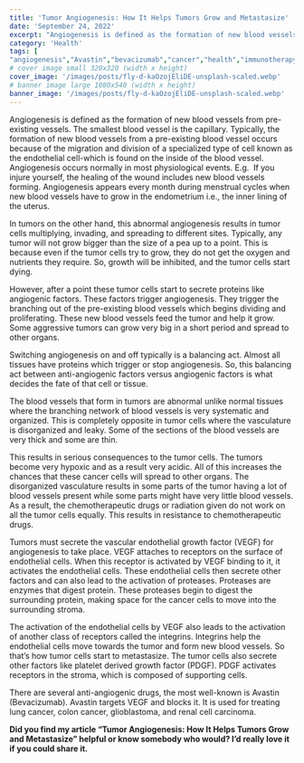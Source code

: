 ```yaml
---
title: 'Tumor Angiogenesis: How It Helps Tumors Grow and Metastasize'
date: 'September 24, 2022'
excerpt: "Angiogenesis is defined as the formation of new blood vessels from pre-existing vessels. The smallest blood vessel is the capillary."
category: 'Health'
tags: [
"angiogenesis","Avastin","bevacizumab","cancer","health","immunotherapy","metastasis","targeted therapy","tumor","tumor cells"]
# cover image small 320x320 (width x height)
cover_image: '/images/posts/fly-d-kaOzojEliDE-unsplash-scaled.webp'
# banner image large 1080x540 (width x height)
banner_image: '/images/posts/fly-d-kaOzojEliDE-unsplash-scaled.webp'
---
```


Angiogenesis is defined as the formation of new blood vessels from pre-existing vessels. The smallest blood vessel is the capillary. Typically, the formation of new blood vessels from a pre-existing blood vessel occurs because of the migration and division of a specialized type of cell known as the endothelial cell-which is found on the inside of the blood vessel. Angiogenesis occurs normally in most physiological events. E.g.  If you injure yourself, the healing of the wound includes new blood vessels forming. Angiogenesis appears every month during menstrual cycles when new blood vessels have to grow in the endometrium i.e., the inner lining of the uterus.

In tumors on the other hand, this abnormal angiogenesis results in tumor cells multiplying, invading, and spreading to different sites. Typically, any tumor will not grow bigger than the size of a pea up to a point. This is because even if the tumor cells try to grow, they do not get the oxygen and nutrients they require. So, growth will be inhibited, and the tumor cells start dying.

However, after a point these tumor cells start to secrete proteins like angiogenic factors. These factors trigger angiogenesis. They trigger the branching out of the pre-existing blood vessels which begins dividing and proliferating. These new blood vessels feed the tumor and help it grow. Some aggressive tumors can grow very big in a short period and spread to other organs.

Switching angiogenesis on and off typically is a balancing act. Almost all tissues have proteins which trigger or stop angiogenesis. So, this balancing act between anti-angiogenic factors versus angiogenic factors is what decides the fate of that cell or tissue.

The blood vessels that form in tumors are abnormal unlike normal tissues where the branching network of blood vessels is very systematic and organized. This is completely opposite in tumor cells where the vasculature is disorganized and leaky. Some of the sections of the blood vessels are very thick and some are thin.

This results in serious consequences to the tumor cells. The tumors become very hypoxic and as a result very acidic. All of this increases the chances that these cancer cells will spread to other organs. The disorganized vasculature results in some parts of the tumor having a lot of blood vessels present while some parts might have very little blood vessels. As a result, the chemotherapeutic drugs or radiation given do not work on all the tumor cells equally. This results in resistance to chemotherapeutic drugs.

Tumors must secrete the vascular endothelial growth factor (VEGF) for angiogenesis to take place. VEGF attaches to receptors on the surface of endothelial cells. When this receptor is activated by VEGF binding to it, it activates the endothelial cells. These endothelial cells then secrete other factors and can also lead to the activation of proteases. Proteases are enzymes that digest protein. These proteases begin to digest the surrounding protein, making space for the cancer cells to move into the surrounding stroma.

The activation of the endothelial cells by VEGF also leads to the activation of another class of receptors called the integrins. Integrins help the endothelial cells move towards the tumor and form new blood vessels. So that’s how tumor cells start to metastasize. The tumor cells also secrete other factors like platelet derived growth factor (PDGF). PDGF activates receptors in the stroma, which is composed of supporting cells.

There are several anti-angiogenic drugs, the most well-known is Avastin (Bevacizumab). Avastin targets VEGF and blocks it. It is used for treating lung cancer, colon cancer, glioblastoma, and renal cell carcinoma.

**Did you find my article **“Tumor Angiogenesis: How It Helps Tumors Grow and Metastasize**” helpful or know somebody who would? I’d really love it if you could share it.**
